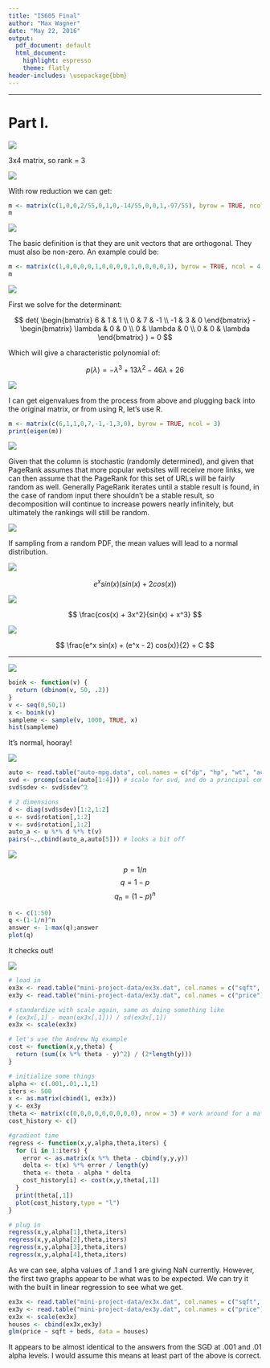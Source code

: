 ```yaml
---
title: "IS605 Final"
author: "Max Wagner"
date: "May 22, 2016"
output:
  pdf_document: default
  html_document:
    highlight: espresso
    theme: flatly
header-includes: \usepackage{bbm}
---
```

***

# Part I.

![](1.png)

3x4 matrix, so rank = 3

![](2.png)

With row reduction we can get:

```r
m <- matrix(c(1,0,0,2/55,0,1,0,-14/55,0,0,1,-97/55), byrow = TRUE, ncol = 4)
m
```

![](3.png)

The basic definition is that they are unit vectors that are orthogonal. They must also be non-zero. An example could be:

```r
m <- matrix(c(1,0,0,0,0,1,0,0,0,0,1,0,0,0,0,1), byrow = TRUE, ncol = 4)
m
```

![](4.png)

First we solve for the determinant:

$$
det(
\begin{bmatrix}
  6 & 1 & 1 \\
  0 & 7 & -1 \\
  -1 & 3 & 0
\end{bmatrix}
-
\begin{bmatrix}
  \lambda & 0 & 0 \\
  0 & \lambda & 0 \\
  0 & 0 & \lambda
\end{bmatrix}
) = 0
$$

Which will give a characteristic polynomial of:

$$ p(\lambda) = -\lambda^3 + 13\lambda^2 - 46\lambda + 26 $$

![](5.png)

I can get eigenvalues from the process from above and plugging back into the original matrix, or from using R, let's use R.

```r
m <- matrix(c(6,1,1,0,7,-1,-1,3,0), byrow = TRUE, ncol = 3)
print(eigen(m))
```

![](6.png)

Given that the column is stochastic (randomly determined), and given that PageRank assumes that more popular websites will receive more links, we can then assume that the PageRank for this set of URLs will be fairly random as well. Generally PageRank iterates until a stable result is found, in the case of random input there shouldn't be a stable result, so decomposition will continue to increase powers nearly infinitely, but ultimately the rankings will still be random.

![](7.png)

If sampling from a random PDF, the mean values will lead to a normal distribution.

![](8.png)

$$ e^x sin(x)(sin(x) + 2cos(x)) $$

![](9.png)

$$ \frac{cos(x) + 3x^2}{sin(x) + x^3} $$

![](10.png)

$$ \frac{e^x sin(x) + (e^x - 2) cos(x)}{2} + C $$

***

![](2_1.png)

```r
boink <- function(v) {
  return (dbinom(v, 50, .2))
}
v <- seq(0,50,1)
x <- boink(v)
sampleme <- sample(v, 1000, TRUE, x)
hist(sampleme)
```

It's normal, hooray!

![](2_2.png)

```r
auto <- read.table("auto-mpg.data", col.names = c("dp", "hp", "wt", "ac", "mpg"))
svd <- prcomp(scale(auto[1:4])) # scale for svd, and do a principal comp analysis
svd$sdev <- svd$sdev^2

# 2 dimensions
d <- diag(svd$sdev)[1:2,1:2]
u <- svd$rotation[,1:2]
v <- svd$rotation[,1:2]
auto_a <- u %*% d %*% t(v)
pairs(~.,cbind(auto_a,auto[5])) # looks a bit off
```

![](2_3.png)

$$ p = 1/n $$
$$ q = 1 - p $$
$$ q_n = (1 - p)^n $$

```r
n <- c(1:50)
q <-(1-1/n)^n
answer <- 1-max(q);answer
plot(q)
```

It checks out!

![](3_1.png)

```r
# load in
ex3x <- read.table("mini-project-data/ex3x.dat", col.names = c("sqft", "beds"))
ex3y <- read.table("mini-project-data/ex3y.dat", col.names = c("price"))

# standardize with scale again, same as doing something like
# (ex3x[,1] - mean(ex3x[,1])) / sd(ex3x[,1])
ex3x <- scale(ex3x)

# let's use the Andrew Ng example
cost <- function(x,y,theta) {
  return (sum((x %*% theta - y)^2) / (2*length(y)))
}

# initialize some things
alpha <- c(.001,.01,.1,1)
iters <- 500
x <- as.matrix(cbind(1, ex3x))
y <- ex3y
theta <- matrix(c(0,0,0,0,0,0,0,0,0), nrow = 3) # work around for a matrix argument thing
cost_history <- c()

#gradient time
regress <- function(x,y,alpha,theta,iters) {
  for (i in 1:iters) {
    error <- as.matrix(x %*% theta - cbind(y,y,y))
    delta <- t(x) %*% error / length(y)
    theta <- theta - alpha * delta
    cost_history[i] <- cost(x,y,theta[,1])
  }
  print(theta[,1])
  plot(cost_history,type = "l")
}

# plug in
regress(x,y,alpha[1],theta,iters)
regress(x,y,alpha[2],theta,iters)
regress(x,y,alpha[3],theta,iters)
regress(x,y,alpha[4],theta,iters)
```

As we can see, alpha values of .1 and 1 are giving NaN currently. However, the first two graphs appear to be what was to be expected. We can try it with the built in linear regression to see what we get.

```r
ex3x <- read.table("mini-project-data/ex3x.dat", col.names = c("sqft", "beds"))
ex3y <- read.table("mini-project-data/ex3y.dat", col.names = c("price"))
ex3x <- scale(ex3x)
houses <- cbind(ex3x,ex3y)
glm(price ~ sqft + beds, data = houses)
```

It appears to be almost identical to the answers from the SGD at .001 and .01 alpha levels. I would assume this means at least part of the above is correct.


